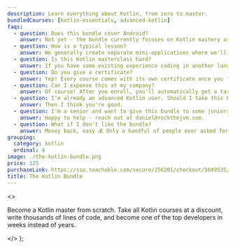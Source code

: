 ```yaml
---
description: Learn everything about Kotlin, from zero to master.
bundledCourses: [kotlin-essentials, advanced-kotlin]
faqs:
  - question: Does this bundle cover Android?
    answer: Not yet - the bundle currently focuses on Kotlin mastery as a language, so that you can apply these skills on any platform, including Android of course!
  - question: How is a typical lesson?
    answer: We generally create separate mini-applications where we'll explore a certain feature of the Kotlin language, with examples and exercises. Each lesson is about 10-30 mins long.
  - question: Is this Kotlin masterclass hard?
    answer: If you have some existing experience coding in another language, this bundle will give you a consistent brain stretch, but not so much that you burn out. If you're stuck on something, we're happy to help in our private community.
  - question: Do you give a certificate?
    answer: Yep! Every course comes with its own certificate once you finish it, so that you can reimburse this bundle with your employer or get a Kotlin job.
  - question: Can I expense this at my company?
    answer: Of course! After you enroll, you'll automatically get a tax-compliant receipt which you can use to reimburse this course with your employer.
  - question: I'm already an advanced Kotlin user. Should I take this bundle?
    answer: Then I think you're good.
  - question: I'm a senior and want to give this bundle to some juniors in my team, can I audit this bundle?
    answer: Happy to help - reach out at daniel@rockthejvm.com.
  - question: What if I don't like the bundle?
    answer: Money back, easy 💰 Only a handful of people ever asked for a refund on the entire site of 20+ courses, just to give you an idea.
grouping:
  category: kotlin
  ordinal: 4
image: ./the-kotlin-bundle.png
price: 125
purchaseLink: https://sso.teachable.com/secure/256201/checkout/5649535/kotlin-bundle
title: The Kotlin Bundle
---
```


  <>
    <p>
      Become a Kotlin master from scratch. Take all Kotlin courses at a
      discount, write thousands of lines of code, and become one of the top
      developers in weeks instead of years.
    </p>
  </>
);
